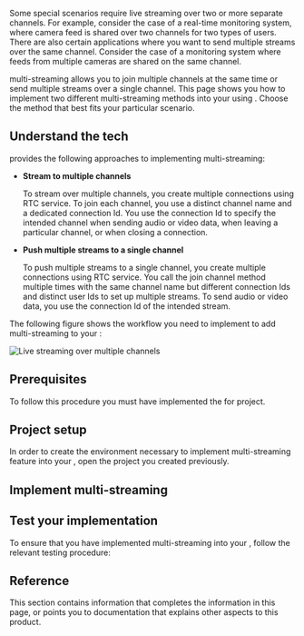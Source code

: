 

Some special scenarios require live streaming over two or more separate channels. For example, consider the case of a real-time monitoring system, where camera feed is shared over two channels for two types of users. There are also certain applications where you want to send multiple streams over the same channel. Consider the case of a monitoring system where feeds from multiple cameras are shared on the same channel.

<Vg k="COMPANY" /> <Vpd k="SDK" /> multi-streaming allows you to join multiple channels at the same time or send multiple streams over a single channel. This page shows you how to implement two different multi-streaming methods into your <Vpl k="CLIENT" /> using <Vpd k="SDK" />. Choose the method that best fits your particular scenario.

## Understand the tech

<Vg k="COMPANY" />  <Vpd k="SDK" /> provides the following approaches to implementing multi-streaming:

* **Stream to multiple channels**

    To stream over multiple channels, you create multiple connections using <Vg k="COMPANY" /> RTC service. To join each channel, you use a distinct channel name and a dedicated connection Id. You use the connection Id to specify the intended channel when sending audio or video data, when leaving a particular channel, or when closing a connection.

* **Push multiple streams to a single channel**

    To push multiple streams to a single channel, you create multiple connections using <Vg k="COMPANY" /> RTC service. You call the join channel method multiple times with the same channel name but different connection Ids and distinct user Ids to set up multiple streams. To send audio or video data, you use the connection Id of the intended stream.
    

The following figure shows the workflow you need to implement to add multi-streaming to your <Vpl k="CLIENT" />:

![Live streaming over multiple channels](/images/iot/media-accelerator-multi-channel.svg)

## Prerequisites

To follow this procedure you must have implemented the <Link to="../get-started/get-started-sdk"><Vg k="GET_STARTED"/></Link> for <Vpd k="NAME"/> project.

## Project setup

In order to create the environment necessary to implement <Vg k="COMPANY" /> multi-streaming feature into your <Vpl k="CLIENT" />, open the [<Vg k="GET_STARTED"/>](../get-started/get-started-sdk) <Vpd k="NAME"/> project you created previously.


## Implement multi-streaming

<ProjectImplement/>

## Test your implementation

To ensure that you have implemented multi-streaming into your <Vpl k="CLIENT" />, follow the relevant testing procedure:

<ProjectTest/>

## Reference

This section contains information that completes the information in this page, or points you to documentation that explains other aspects to this product.

<Reference/>

